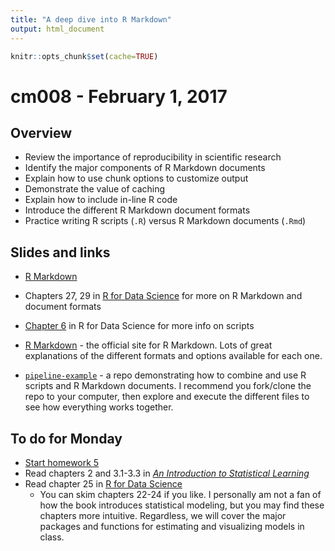 ```yaml
---
title: "A deep dive into R Markdown"
output: html_document
---
```


```r
knitr::opts_chunk$set(cache=TRUE)
```

# cm008 - February 1, 2017

## Overview

* Review the importance of reproducibility in scientific research
* Identify the major components of R Markdown documents
* Explain how to use chunk options to customize output
* Demonstrate the value of caching
* Explain how to include in-line R code
* Introduce the different R Markdown document formats
* Practice writing R scripts (`.R`) versus R Markdown documents (`.Rmd`)

## Slides and links

* [R Markdown](block013_rmarkdown.html)

* Chapters 27, 29 in [R for Data Science](http://r4ds.had.co.nz) for more on R Markdown and document formats
* [Chapter 6](http://r4ds.had.co.nz/workflow-scripts.html) in R for Data Science for more info on scripts
* [R Markdown](http://rmarkdown.rstudio.com/) - the official site for R Markdown. Lots of great explanations of the different formats and options available for each one.
* [`pipeline-example`](https://github.com/uc-cfss/pipeline-example) - a repo demonstrating how to combine and use R scripts and R Markdown documents. I recommend you fork/clone the repo to your computer, then explore and execute the different files to see how everything works together.

## To do for Monday

* [Start homework 5](hw05-reproducible-research.html)
* Read chapters 2 and 3.1-3.3 in [*An Introduction to Statistical Learning*](http://link.springer.com.proxy.uchicago.edu/book/10.1007%2F978-1-4614-7138-7)
* Read chapter 25 in [R for Data Science](http://r4ds.had.co.nz/)
    * You can skim chapters 22-24 if you like. I personally am not a fan of how the book introduces statistical modeling, but you may find these chapters more intuitive. Regardless, we will cover the major packages and functions for estimating and visualizing models in class.


